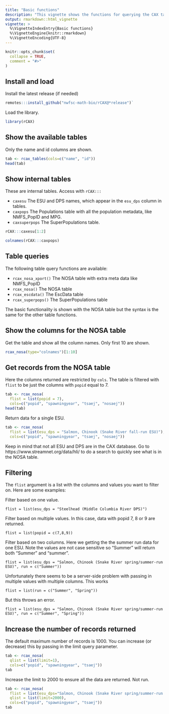 ```yaml
---
title: "Basic functions"
description: "This vignette shows the functions for querying the CAX tables."
output: rmarkdown::html_vignette
vignette: >
  %\VignetteIndexEntry{Basic functions}
  %\VignetteEngine{knitr::rmarkdown}
  %\VignetteEncoding{UTF-8}
---
```


```r
knitr::opts_chunk$set(
  collapse = TRUE,
  comment = "#>"
)
```

## Install and load

Install the latest release (if needed)
```r
remotes:::install_github("nwfsc-math-bio/rCAX@*release")`
```

Load the library.
```r
library(rCAX)
```

## Show the available tables

Only the name and id columns are shown.
```r
tab <- rcax_tables(cols=c("name", "id"))
head(tab)
```

## Show internal tables

These are internal tables. Access with `rCAX:::`

* `caxesu` The ESU and DPS names, which appear in the `esu_dps` column in tables.
* `caxpops` The Populations table with all the population metadata, like NMFS_PopID and MPG.
* `caxsuperpops` The SuperPopulations table.

```r
rCAX:::caxesu[1:2]
```

```r
colnames(rCAX:::caxpops)
```

## Table queries

The following table query functions are available:

* `rcax_nosa_xport()` The NOSA table with extra meta data like NMFS_PopID
* `rcax_nosa()` The NOSA table
* `rcax_escdata()` The EscData table
* `rcax_superpops()` The SuperPopulations table

The basic functionality is shown with the NOSA table but the syntax is the same for the other table functions.

## Show the columns for the NOSA table

Get the table and show all the column names. Only first 10 are shown.
```r
rcax_nosa(type="colnames")[1:10]
```

## Get records from the NOSA table

Here the columns returned are restricted by `cols`. The table is filtered with `flist` to be just the columns with `popid` equal to 7.
```r
tab <- rcax_nosa(
  flist = list(popid = 7),
  cols=c("popid", "spawningyear", "tsaej", "nosaej"))
head(tab)
```

Return data for a single ESU.
```r
tab <- rcax_nosa(
  flist = list(esu_dps = "Salmon, Chinook (Snake River fall-run ESU)"),
  cols=c("popid", "spawningyear", "tsaej", "nosaej"))
```

Keep in mind that not all ESU and DPS are in the CAX database. Go to https://www.streamnet.org/data/hli/ to do a search to quickly see what is in the NOSA table.

## Filtering

The `flist` argument is a list with the columns and values you want to filter on. Here are some examples:

Filter based on one value.
```
flist = list(esu_dps = "Steelhead (Middle Columbia River DPS)")
```

Filter based on multiple values. In this case, data with popid 7, 8 or 9 are returned.
```
flist = list(popid = c(7,8,9))
```

Filter based on two columns. Here we getting the the summer run data for one ESU. Note the values are not case sensitive so "Summer" will return both "Summer" and "summer".
```
flist = list(esu_dps = "Salmon, Chinook (Snake River spring/summer-run ESU)", run = c("Summer"))
```
Unfortunately there seems to be a server-side problem with passing in multiple values with multiple columns. This works
```
flist = list(run = c("Summer", "Spring"))
```
But this throws an error.
```
flist = list(esu_dps = "Salmon, Chinook (Snake River spring/summer-run ESU)", run = c("Summer", "Spring"))
```

## Increase the number of records returned

The default maximum number of records is 1000. You can increase (or decrease) this by passing in the limit query parameter.

```r
tab <- rcax_nosa(
  qlist = list(limit=1),
  cols=c("popid", "spawningyear", "tsaej"))
tab
```

Increase the limit to 2000 to ensure all the data are returned. Not run.
```r

tab <- rcax_nosa(
  flist = list(esu_dps="Salmon, Chinook (Snake River spring/summer-run ESU)")
  qlist = list(limit=2000),
  cols=c("popid", "spawningyear", "tsaej"))
tab
```
